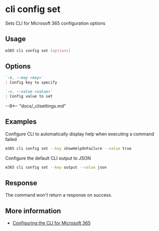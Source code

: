 
# cli config set

Sets CLI for Microsoft 365 configuration options

## Usage

```sh
m365 cli config set [options]
```

## Options

```md defintion-list
`-k, --key <key>`
: Config key to specify

`-v, --value <value>`
: Config value to set
```

<Global />

--8<-- "docs/_clisettings.md"

## Examples

Configure CLI to automatically display help when executing a command failed

```sh
m365 cli config set --key showHelpOnFailure --value true
```

Configure the default CLI output to JSON

```sh
m365 cli config set --key output --value json
```

## Response

The command won't return a response on success.

## More information

- [Configuring the CLI for Microsoft 365](../../../user-guide/configuring-cli.md)
